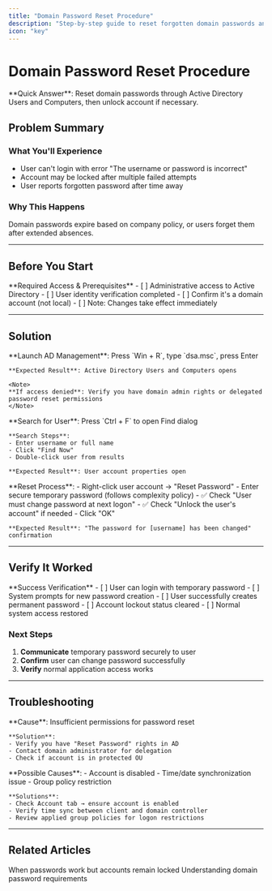 ```yaml
---
title: "Domain Password Reset Procedure"
description: "Step-by-step guide to reset forgotten domain passwords and unlock user accounts"
icon: "key"
---
```


# Domain Password Reset Procedure

<Info>
**Quick Answer**: Reset domain passwords through Active Directory Users and Computers, then unlock account if necessary.
</Info>

## Problem Summary

### What You'll Experience
- User can't login with error "The username or password is incorrect"
- Account may be locked after multiple failed attempts  
- User reports forgotten password after time away

### Why This Happens
Domain passwords expire based on company policy, or users forget them after extended absences.

---

## Before You Start

<Warning>
**Required Access & Prerequisites**
- [ ] Administrative access to Active Directory
- [ ] User identity verification completed
- [ ] Confirm it's a domain account (not local)
- [ ] Note: Changes take effect immediately
</Warning>

---

## Solution

<Steps>
  <Step title="Open Active Directory Console">
    **Launch AD Management**: Press `Win + R`, type `dsa.msc`, press Enter
    
    **Expected Result**: Active Directory Users and Computers opens
    
    <Note>
    **If access denied**: Verify you have domain admin rights or delegated password reset permissions
    </Note>
  </Step>
  
  <Step title="Locate User Account">
    **Search for User**: Press `Ctrl + F` to open Find dialog
    
    **Search Steps**:
    - Enter username or full name
    - Click "Find Now"
    - Double-click user from results
    
    **Expected Result**: User account properties open
  </Step>
  
  <Step title="Reset Password">
    **Reset Process**:
    - Right-click user account → "Reset Password"
    - Enter secure temporary password (follows complexity policy)
    - ✅ Check "User must change password at next logon"
    - ✅ Check "Unlock the user's account" if needed
    - Click "OK"
    
    **Expected Result**: "The password for [username] has been changed" confirmation
  </Step>
</Steps>

---

## Verify It Worked

<Check>
**Success Verification**
- [ ] User can login with temporary password
- [ ] System prompts for new password creation
- [ ] User successfully creates permanent password
- [ ] Account lockout status cleared
- [ ] Normal system access restored
</Check>

### Next Steps
1. **Communicate** temporary password securely to user
2. **Confirm** user can change password successfully  
3. **Verify** normal application access works

---

## Troubleshooting

<AccordionGroup>
  <Accordion title="Reset option is grayed out">
    **Cause**: Insufficient permissions for password reset
    
    **Solution**: 
    - Verify you have "Reset Password" rights in AD
    - Contact domain administrator for delegation
    - Check if account is in protected OU
  </Accordion>
  
  <Accordion title="User still can't login after reset">
    **Possible Causes**:
    - Account is disabled
    - Time/date synchronization issue
    - Group policy restriction
    
    **Solutions**:
    - Check Account tab → ensure account is enabled
    - Verify time sync between client and domain controller
    - Review applied group policies for logon restrictions
  </Accordion>
</AccordionGroup>

---

## Related Articles

<CardGroup cols={2}>
  <Card title="Account Lockout Troubleshooting" href="/security/account-management">
    When passwords work but accounts remain locked
  </Card>
  <Card title="Password Policy Configuration" href="/security/password-policy">
    Understanding domain password requirements
  </Card>
</CardGroup>